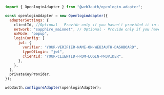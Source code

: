```javascript
import { OpenloginAdapter } from "@web3auth/openlogin-adapter";

const openloginAdapter = new OpenloginAdapter({
  adapterSettings: {
    clientId, //Optional - Provide only if you haven't provided it in the Web3Auth Instantiation Code
    network: "sapphire_mainnet", // Optional - Provide only if you haven't provided it in the Web3Auth Instantiation Code
    uxMode: "popup",
    loginConfig: {
      jwt: {
        verifier: "YOUR-VERIFIER-NAME-ON-WEB3AUTH-DASHBOARD",
        typeOfLogin: "jwt",
        clientId: "YOUR-CLIENTID-FROM-LOGIN-PROVIDER",
      },
    },
  },
  privateKeyProvider,
});

web3auth.configureAdapter(openloginAdapter);
```
